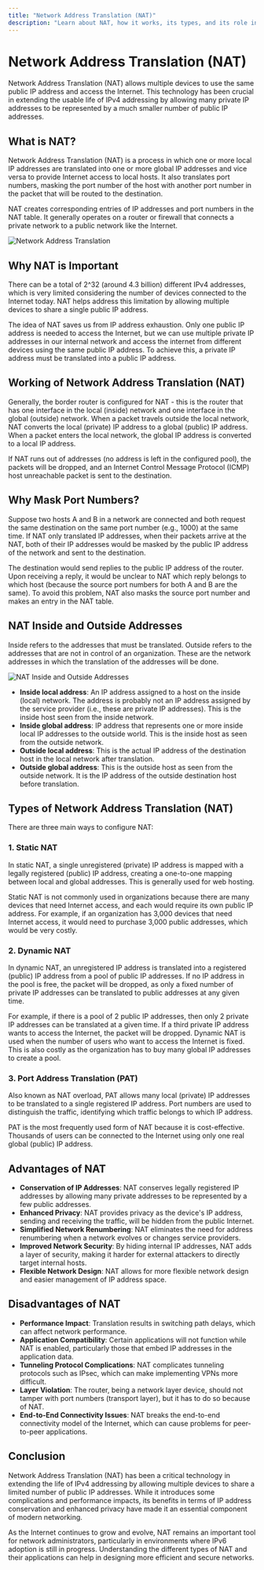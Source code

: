 ```yaml
---
title: "Network Address Translation (NAT)"
description: "Learn about NAT, how it works, its types, and its role in conserving IP addresses"
---
```


# Network Address Translation (NAT)

Network Address Translation (NAT) allows multiple devices to use the same public IP address and access the Internet. This technology has been crucial in extending the usable life of IPv4 addressing by allowing many private IP addresses to be represented by a much smaller number of public IP addresses.

## What is NAT?

Network Address Translation (NAT) is a process in which one or more local IP addresses are translated into one or more global IP addresses and vice versa to provide Internet access to local hosts. It also translates port numbers, masking the port number of the host with another port number in the packet that will be routed to the destination.

NAT creates corresponding entries of IP addresses and port numbers in the NAT table. It generally operates on a router or firewall that connects a private network to a public network like the Internet.

<img className="max-w-xl mx-auto" src="/images/nat-diagram.jpg" alt="Network Address Translation" />

## Why NAT is Important

There can be a total of 2^32 (around 4.3 billion) different IPv4 addresses, which is very limited considering the number of devices connected to the Internet today. NAT helps address this limitation by allowing multiple devices to share a single public IP address.

The idea of NAT saves us from IP address exhaustion. Only one public IP address is needed to access the Internet, but we can use multiple private IP addresses in our internal network and access the internet from different devices using the same public IP address. To achieve this, a private IP address must be translated into a public IP address.

## Working of Network Address Translation (NAT)

Generally, the border router is configured for NAT - this is the router that has one interface in the local (inside) network and one interface in the global (outside) network. When a packet travels outside the local network, NAT converts the local (private) IP address to a global (public) IP address. When a packet enters the local network, the global IP address is converted to a local IP address.

If NAT runs out of addresses (no address is left in the configured pool), the packets will be dropped, and an Internet Control Message Protocol (ICMP) host unreachable packet is sent to the destination.

## Why Mask Port Numbers?

Suppose two hosts A and B in a network are connected and both request the same destination on the same port number (e.g., 1000) at the same time. If NAT only translated IP addresses, when their packets arrive at the NAT, both of their IP addresses would be masked by the public IP address of the network and sent to the destination.

The destination would send replies to the public IP address of the router. Upon receiving a reply, it would be unclear to NAT which reply belongs to which host (because the source port numbers for both A and B are the same). To avoid this problem, NAT also masks the source port number and makes an entry in the NAT table.

## NAT Inside and Outside Addresses

Inside refers to the addresses that must be translated. Outside refers to the addresses that are not in control of an organization. These are the network addresses in which the translation of the addresses will be done.

<img className="max-w-xl mx-auto" src="/images/nat-addresses.png" alt="NAT Inside and Outside Addresses" />

- **Inside local address**: An IP address assigned to a host on the inside (local) network. The address is probably not an IP address assigned by the service provider (i.e., these are private IP addresses). This is the inside host seen from the inside network.
- **Inside global address**: IP address that represents one or more inside local IP addresses to the outside world. This is the inside host as seen from the outside network.
- **Outside local address**: This is the actual IP address of the destination host in the local network after translation.
- **Outside global address**: This is the outside host as seen from the outside network. It is the IP address of the outside destination host before translation.

## Types of Network Address Translation (NAT)

There are three main ways to configure NAT:

### 1. Static NAT

In static NAT, a single unregistered (private) IP address is mapped with a legally registered (public) IP address, creating a one-to-one mapping between local and global addresses. This is generally used for web hosting.

Static NAT is not commonly used in organizations because there are many devices that need Internet access, and each would require its own public IP address. For example, if an organization has 3,000 devices that need Internet access, it would need to purchase 3,000 public addresses, which would be very costly.

### 2. Dynamic NAT

In dynamic NAT, an unregistered IP address is translated into a registered (public) IP address from a pool of public IP addresses. If no IP address in the pool is free, the packet will be dropped, as only a fixed number of private IP addresses can be translated to public addresses at any given time.

For example, if there is a pool of 2 public IP addresses, then only 2 private IP addresses can be translated at a given time. If a third private IP address wants to access the Internet, the packet will be dropped. Dynamic NAT is used when the number of users who want to access the Internet is fixed. This is also costly as the organization has to buy many global IP addresses to create a pool.

### 3. Port Address Translation (PAT)

Also known as NAT overload, PAT allows many local (private) IP addresses to be translated to a single registered IP address. Port numbers are used to distinguish the traffic, identifying which traffic belongs to which IP address.

PAT is the most frequently used form of NAT because it is cost-effective. Thousands of users can be connected to the Internet using only one real global (public) IP address.

## Advantages of NAT

- **Conservation of IP Addresses**: NAT conserves legally registered IP addresses by allowing many private addresses to be represented by a few public addresses.
- **Enhanced Privacy**: NAT provides privacy as the device's IP address, sending and receiving the traffic, will be hidden from the public Internet.
- **Simplified Network Renumbering**: NAT eliminates the need for address renumbering when a network evolves or changes service providers.
- **Improved Network Security**: By hiding internal IP addresses, NAT adds a layer of security, making it harder for external attackers to directly target internal hosts.
- **Flexible Network Design**: NAT allows for more flexible network design and easier management of IP address space.

## Disadvantages of NAT

- **Performance Impact**: Translation results in switching path delays, which can affect network performance.
- **Application Compatibility**: Certain applications will not function while NAT is enabled, particularly those that embed IP addresses in the application data.
- **Tunneling Protocol Complications**: NAT complicates tunneling protocols such as IPsec, which can make implementing VPNs more difficult.
- **Layer Violation**: The router, being a network layer device, should not tamper with port numbers (transport layer), but it has to do so because of NAT.
- **End-to-End Connectivity Issues**: NAT breaks the end-to-end connectivity model of the Internet, which can cause problems for peer-to-peer applications.

## Conclusion

Network Address Translation (NAT) has been a critical technology in extending the life of IPv4 addressing by allowing multiple devices to share a limited number of public IP addresses. While it introduces some complications and performance impacts, its benefits in terms of IP address conservation and enhanced privacy have made it an essential component of modern networking.

As the Internet continues to grow and evolve, NAT remains an important tool for network administrators, particularly in environments where IPv6 adoption is still in progress. Understanding the different types of NAT and their applications can help in designing more efficient and secure networks.

